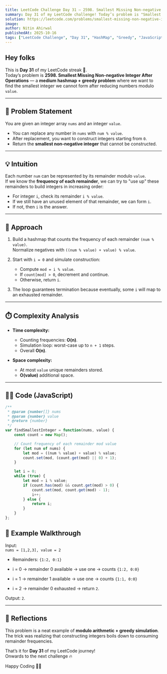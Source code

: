 ```yaml
---
title: LeetCode Challenge Day 31 — 2598. Smallest Missing Non-negative Integer After Operations  
summary: Day 31 of my LeetCode challenge! Today’s problem is "Smallest Missing Non-negative Integer After Operations". I explore the idea of using modulo arithmetic, frequency counting, simulate the construction of numbers, analyze complexity, and share my JavaScript solution.  
solution: https://leetcode.com/problems/smallest-missing-non-negative-integer-after-operations/solutions/7284279/2598-smallest-missing-non-negative-integ-iiif 
image:  
author: Nitin Ahirwal  
publishedAt: 2025-10-16  
tags: ["LeetCode Challenge", "Day 31", "HashMap", "Greedy", "JavaScript", "Medium", "Portfolio"]  
---
```


## Hey folks

This is **Day 31** of my LeetCode streak 🚀.  
Today’s problem is **2598. Smallest Missing Non-negative Integer After Operations** — a **medium hashmap + greedy problem** where we want to find the smallest integer we cannot form after reducing numbers modulo `value`.

---

## 📌 Problem Statement

You are given an integer array `nums` and an integer `value`.  

- You can replace any number in `nums` with `num % value`.  
- After replacement, you want to construct integers starting from `0`.  
- Return the **smallest non-negative integer** that cannot be constructed.

---

## 💡 Intuition

Each number `num` can be represented by its remainder modulo `value`.  
If we know the **frequency of each remainder**, we can try to "use up" these remainders to build integers in increasing order:

- For integer `i`, check its remainder `i % value`.  
- If we still have an unused element of that remainder, we can form `i`.  
- If not, then `i` is the answer.

---

## 🔑 Approach

1. Build a hashmap that counts the frequency of each remainder `(num % value)`.  
   Normalize negatives with `((num % value) + value) % value`.  

2. Start with `i = 0` and simulate construction:  
   - Compute `mod = i % value`.  
   - If `count[mod] > 0`, decrement and continue.  
   - Otherwise, return `i`.  

3. The loop guarantees termination because eventually, some `i` will map to an exhausted remainder.

---

## ⏱️ Complexity Analysis

- **Time complexity:**  
  - Counting frequencies: **O(n)**.  
  - Simulation loop: worst-case up to `n + 1` steps.  
  - Overall **O(n)**.

- **Space complexity:**  
  - At most `value` unique remainders stored.  
  - **O(value)** additional space.

---

## 🧑‍💻 Code (JavaScript)

```javascript
/**
 * @param {number[]} nums
 * @param {number} value
 * @return {number}
 */
var findSmallestInteger = function(nums, value) {
    const count = new Map();

    // Count frequency of each remainder mod value
    for (let num of nums) {
        let mod = ((num % value) + value) % value;
        count.set(mod, (count.get(mod) || 0) + 1);
    }

    let i = 0;
    while (true) {
        let mod = i % value;
        if (count.has(mod) && count.get(mod) > 0) {
            count.set(mod, count.get(mod) - 1);
            i++;
        } else {
            return i;
        }
    }
};
```

## 🧪 Example Walkthrough

Input:  
`nums = [1,2,3], value = 2`

- Remainders: `{1:2, 0:1}`
    
- i = 0 → remainder 0 available → use one → counts `{1:2, 0:0}`
    
- i = 1 → remainder 1 available → use one → counts `{1:1, 0:0}`
    
- i = 2 → remainder 0 exhausted → return `2`.
    

Output: `2`.

---

## 🎥 Reflections

This problem is a neat example of **modulo arithmetic + greedy simulation**.  
The trick was realizing that constructing integers boils down to consuming remainder frequencies.

That’s it for **Day 31** of my LeetCode journey!  
Onwards to the next challenge 🔥

Happy Coding 👨‍💻
